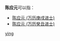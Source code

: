 '''陈应元'''可以指：
* [[陈应元_(万历庚戌进士)|陈应元 (万历庚戌进士)]]
* [[陈应元_(万历癸丑进士)|陈应元 (万历癸丑进士)]]

{{disambig}}

[[Category:三字陈姓人名消歧义|ying]]